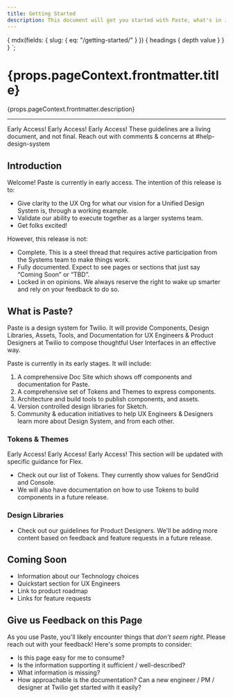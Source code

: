 ```yaml
---
title: Getting Started
description: This document will get you started with Paste, what's in it, and what's coming soon.
---
```



  {
    mdx(fields: { slug: { eq: "/getting-started/" } }) {
      headings {
        depth
        value
      }
    }
  }
`;

<content>

<h1>{props.pageContext.frontmatter.title}</h1>

<p>{props.pageContext.frontmatter.description}</p>

</content>

---

<contentwrapper>

<TableOfContents headings={props.data.mdx.headings} />

<content>
<Callout variant="warning">
  <CalloutTitle as="h4">Early Access! Early Access! Early Access!</CalloutTitle>
  <CalloutText>These guidelines are a living document, and not final. Reach out with comments &amp; concerns at #help-design-system</CalloutText>
</Callout>

## Introduction

Welcome! Paste is currently in early access. The intention of this release is to:

- Give clarity to the UX Org for what our vision for a Unified Design System is, through a working example.
- Validate our ability to execute together as a larger systems team.
- Get folks excited!

However, this release is not:

- Complete. This is a steel thread that requires active participation from the Systems team to make things work.
- Fully documented. Expect to see pages or sections that just say “Coming Soon” or “TBD”.
- Locked in on opinions. We always reserve the right to wake up smarter and rely on your feedback to do so.


## What is Paste?

Paste is a design system for Twilio. It will provide Components, Design Libraries, Assets, Tools, and Documentation for UX Engineers &amp; Product Designers at Twilio to compose thoughtful User Interfaces in an effective way.

Paste is currently in its early stages. It will include:

1. A comprehensive Doc Site which shows off components and documentation for Paste.
2. A comprehensive set of Tokens and Themes to express components.
3. Architecture and build tools to publish components, and assets.
4. Version controlled design libraries for Sketch.
5. Community &amp; education initiatives to help UX Engineers &amp; Designers learn more about Design System, and from each other.

### Tokens &amp; Themes

<Callout variant="warning">
  <CalloutTitle as="h4">Early Access! Early Access! Early Access!</CalloutTitle>
  <CalloutText>This section will be updated with specific guidance for Flex.</CalloutText>
</Callout>

- Check out our list of <Link to="/tokens">Tokens</Link>. They currently show values for SendGrid and Console.
- We will also have documentation on how to use Tokens to build components in a future release.

### Design Libraries

- Check out our <Link to="/getting-started/design">guidelines for Product Designers</Link>. We'll be adding more content based on feedback and feature requests in a future release.

## Coming Soon

- Information about our Technology choices
- Quickstart section for UX Engineers
- Link to product roadmap
- Links for feature requests

## Give us Feedback on this Page

As you use Paste, you'll likely encounter things that _don't seem right_. Please reach out with your feedback! Here's some prompts to consider:

- Is this page easy for me to consume?
- Is the information supporting it sufficient / well-described?
- What information is missing?
- How approachable is the documentation? Can a new engineer / PM / designer at Twilio get started with it easily?

</content>

</contentwrapper>
